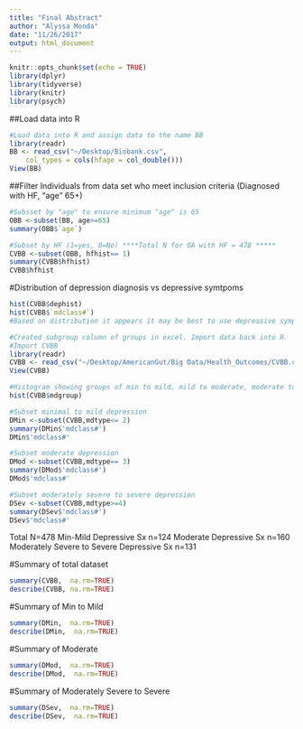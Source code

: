 ```yaml
---
title: "Final Abstract"
author: "Alyssa Monda"
date: "11/26/2017"
output: html_document
---
```


```r
knitr::opts_chunk$set(echo = TRUE)
library(dplyr)
library(tidyverse)
library(knitr)
library(psych)
```


##Load data into R
```r
#Load data into R and assign data to the name BB
library(readr)
BB <- read_csv("~/Desktop/Biobank.csv", 
    col_types = cols(hfage = col_double()))
View(BB)
```

##Filter Individuals from data set who meet inclusion criteria (Diagnosed with HF, "age" 65+)
```r
#Subsset by "age" to ensure minimum "age" is 65
OBB <-subset(BB, age>=65)
summary(OBB$`age`)

#Subset by HF (1=yes, 0=No) ****Total N for OA with HF = 478 *****
CVBB <-subset(OBB, hfhist== 1)
summary(CVBB$hfhist)
CVBB$hfhist

```

#Distribution of depression diagnosis vs depressive symtpoms 
```r
hist(CVBB$dephist)
hist(CVBB$`mdclass#`)
#Based on distribution it appears it may be best to use depressive symptoms and create 3 groups, minimal to mild, moderate,and  moderately severe to severe. Then compare outcomes of the 3 groups. There are a limited number with diagnosed depression which does not match PHQ results. 

#Created subgroup column of groups in excel. Import data back into R.
#Import CVBB
library(readr)
CVBB <- read_csv("~/Desktop/AmericanGut/Big Data/Health_Outcomes/CVBB.csv")
View(CVBB)

#Histogram showing groups of min to mild, mild to moderate, moderate to severe
hist(CVBB$mdgroup)

#Subset minimal to mild depression
DMin <-subset(CVBB,mdtype<= 2)
summary(DMin$'mdclass#')
DMin$'mdclass#'

#Subset moderate depression
DMod <-subset(CVBB,mdtype== 3)
summary(DMod$'mdclass#')
DMod$'mdclass#'

#Subset moderately severe to severe depression
DSev <-subset(CVBB,mdtype>=4)
summary(DSev$'mdclass#')
DSev$'mdclass#'


```

Total N=478
Min-Mild Depressive Sx n=124
Moderate Depressive Sx n=160
Moderately Severe to Severe Depressive Sx n=131

#Summary of total dataset
```r
summary(CVBB,  na.rm=TRUE)
describe(CVBB, na.rm=TRUE)
```

#Summary of Min to Mild
```r
summary(DMin,  na.rm=TRUE)
describe(DMin,  na.rm=TRUE)
```

#Summary of Moderate
```r
summary(DMod,  na.rm=TRUE)
describe(DMod,  na.rm=TRUE)
```

#Summary of Moderately Severe to Severe 
```r
summary(DSev,  na.rm=TRUE)
describe(DSev,  na.rm=TRUE)
```













